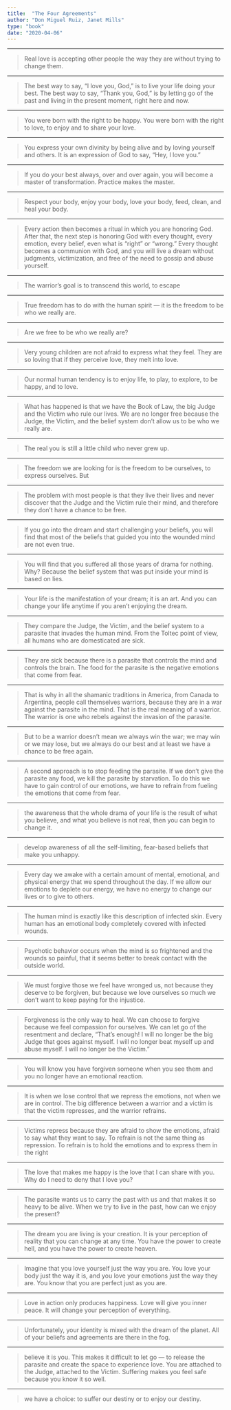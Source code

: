 ```yaml
---
title:  "The Four Agreements"
author: "Don Miguel Ruiz, Janet Mills"
type: "book"
date: "2020-04-06"
---
```

- - -

>Real love is accepting other people the way they are without trying to change them.

- - -

>The best way to say, “I love you, God,” is to live your life doing your best. The best way to say, “Thank you, God,” is by letting go of the past and living in the present moment, right here and now.

- - -

>You were born with the right to be happy. You were born with the right to love, to enjoy and to share your love.

- - -

>You express your own divinity by being alive and by loving yourself and others. It is an expression of God to say, “Hey, I love you.”

- - -

>If you do your best always, over and over again, you will become a master of transformation. Practice makes the master.

- - -

>Respect your body, enjoy your body, love your body, feed, clean, and heal your body.

- - -

>Every action then becomes a ritual in which you are honoring God. After that, the next step is honoring God with every thought, every emotion, every belief, even what is “right” or “wrong.” Every thought becomes a communion with God, and you will live a dream without judgments, victimization, and free of the need to gossip and abuse yourself.

- - -

>The warrior’s goal is to transcend this world, to escape

- - -

>True freedom has to do with the human spirit — it is the freedom to be who we really are.

- - -

>Are we free to be who we really are?

- - -

>Very young children are not afraid to express what they feel. They are so loving that if they perceive love, they melt into love.

- - -

>Our normal human tendency is to enjoy life, to play, to explore, to be happy, and to love.

- - -

>What has happened is that we have the Book of Law, the big Judge and the Victim who rule our lives. We are no longer free because the Judge, the Victim, and the belief system don’t allow us to be who we really are.

- - -

>The real you is still a little child who never grew up.

- - -

>The freedom we are looking for is the freedom to be ourselves, to express ourselves. But

- - -

>The problem with most people is that they live their lives and never discover that the Judge and the Victim rule their mind, and therefore they don’t have a chance to be free.

- - -

>If you go into the dream and start challenging your beliefs, you will find that most of the beliefs that guided you into the wounded mind are not even true.

- - -

>You will find that you suffered all those years of drama for nothing. Why? Because the belief system that was put inside your mind is based on lies.

- - -

>Your life is the manifestation of your dream; it is an art. And you can change your life anytime if you aren’t enjoying the dream.

- - -

>They compare the Judge, the Victim, and the belief system to a parasite that invades the human mind. From the Toltec point of view, all humans who are domesticated are sick.

- - -

>They are sick because there is a parasite that controls the mind and controls the brain. The food for the parasite is the negative emotions that come from fear.

- - -

>That is why in all the shamanic traditions in America, from Canada to Argentina, people call themselves warriors, because they are in a war against the parasite in the mind. That is the real meaning of a warrior. The warrior is one who rebels against the invasion of the parasite.

- - -

>But to be a warrior doesn’t mean we always win the war; we may win or we may lose, but we always do our best and at least we have a chance to be free again.

- - -

>A second approach is to stop feeding the parasite. If we don’t give the parasite any food, we kill the parasite by starvation. To do this we have to gain control of our emotions, we have to refrain from fueling the emotions that come from fear.

- - -

>the awareness that the whole drama of your life is the result of what you believe, and what you believe is not real, then you can begin to change it.

- - -

>develop awareness of all the self-limiting, fear-based beliefs that make you unhappy.

- - -

>Every day we awake with a certain amount of mental, emotional, and physical energy that we spend throughout the day. If we allow our emotions to deplete our energy, we have no energy to change our lives or to give to others.

- - -

>The human mind is exactly like this description of infected skin. Every human has an emotional body completely covered with infected wounds.

- - -

>Psychotic behavior occurs when the mind is so frightened and the wounds so painful, that it seems better to break contact with the outside world.

- - -

>We must forgive those we feel have wronged us, not because they deserve to be forgiven, but because we love ourselves so much we don’t want to keep paying for the injustice.

- - -

>Forgiveness is the only way to heal. We can choose to forgive because we feel compassion for ourselves. We can let go of the resentment and declare, “That’s enough! I will no longer be the big Judge that goes against myself. I will no longer beat myself up and abuse myself. I will no longer be the Victim.”

- - -

>You will know you have forgiven someone when you see them and you no longer have an emotional reaction.

- - -

>It is when we lose control that we repress the emotions, not when we are in control. The big difference between a warrior and a victim is that the victim represses, and the warrior refrains.

- - -

>Victims repress because they are afraid to show the emotions, afraid to say what they want to say. To refrain is not the same thing as repression. To refrain is to hold the emotions and to express them in the right

- - -

>The love that makes me happy is the love that I can share with you. Why do I need to deny that I love you?

- - -

>The parasite wants us to carry the past with us and that makes it so heavy to be alive. When we try to live in the past, how can we enjoy the present?

- - -

>The dream you are living is your creation. It is your perception of reality that you can change at any time. You have the power to create hell, and you have the power to create heaven.

- - -

>Imagine that you love yourself just the way you are. You love your body just the way it is, and you love your emotions just the way they are. You know that you are perfect just as you are.

- - -

>Love in action only produces happiness. Love will give you inner peace. It will change your perception of everything.

- - -

>Unfortunately, your identity is mixed with the dream of the planet. All of your beliefs and agreements are there in the fog.

- - -

>believe it is you. This makes it difficult to let go — to release the parasite and create the space to experience love. You are attached to the Judge, attached to the Victim. Suffering makes you feel safe because you know it so well.

- - -

>we have a choice: to suffer our destiny or to enjoy our destiny.
